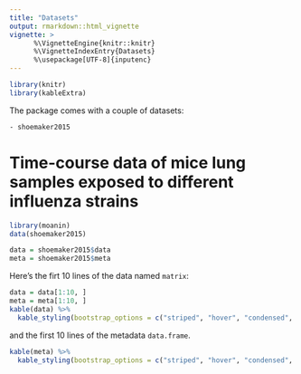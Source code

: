 ```yaml
---
title: "Datasets"
output: rmarkdown::html_vignette
vignette: >
      %\VignetteEngine{knitr::knitr}
      %\VignetteIndexEntry{Datasets}
      %\usepackage[UTF-8]{inputenc}
---
```


```r
library(knitr)
library(kableExtra)
```

The package comes with a couple of datasets:

    - shoemaker2015

# Time-course data of mice lung samples exposed to different influenza strains

```r
library(moanin)
data(shoemaker2015)

data = shoemaker2015$data
meta = shoemaker2015$meta
```

Here's the firt 10 lines of the data named `matrix`:

```r
data = data[1:10, ]
meta = meta[1:10, ]
kable(data) %>%
  kable_styling(bootstrap_options = c("striped", "hover", "condensed", "responsive"))
```

and the first 10 lines of the metadata `data.frame`.
```r
kable(meta) %>%
  kable_styling(bootstrap_options = c("striped", "hover", "condensed", "responsive"))
```

